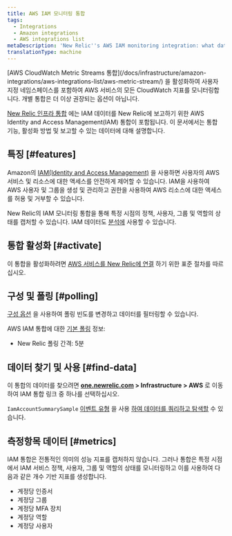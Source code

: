 ```yaml
---
title: AWS IAM 모니터링 통합
tags:
  - Integrations
  - Amazon integrations
  - AWS integrations list
metaDescription: 'New Relic''s AWS IAM monitoring integration: what data it reports, and how to enable it.'
translationType: machine
---
```


<Callout variant="important">
  [AWS CloudWatch Metric Streams 통합](/docs/infrastructure/amazon-integrations/aws-integrations-list/aws-metric-stream/) 을 활성화하여 사용자 지정 네임스페이스를 포함하여 AWS 서비스의 모든 CloudWatch 지표를 모니터링합니다. 개별 통합은 더 이상 권장되는 옵션이 아닙니다.
</Callout>

[New Relic 인프라 통합](/docs/infrastructure/integrations-getting-started/getting-started/introduction-infrastructure-integrations) 에는 IAM 데이터를 New Relic에 보고하기 위한 AWS Identity and Access Management(IAM) 통합이 포함됩니다. 이 문서에서는 통합 기능, 활성화 방법 및 보고할 수 있는 데이터에 대해 설명합니다.

## 특징 [#features]

Amazon의 [IAM(Identity and Access Management)](https://aws.amazon.com/iam/) 을 사용하면 사용자의 AWS 서비스 및 리소스에 대한 액세스를 안전하게 제어할 수 있습니다. IAM을 사용하여 AWS 사용자 및 그룹을 생성 및 관리하고 권한을 사용하여 AWS 리소스에 대한 액세스를 허용 및 거부할 수 있습니다.

New Relic의 IAM 모니터링 통합을 통해 특정 시점의 정책, 사용자, 그룹 및 역할의 상태를 캡처할 수 있습니다. IAM 데이터도 [분석에](/docs/infrastructure/infrastructure-integrations/getting-started/connect-aws-integrations-infrastructure#insights) 사용할 수 있습니다.

## 통합 활성화 [#activate]

이 통합을 활성화하려면 [AWS 서비스를 New Relic에 연결](/docs/infrastructure/infrastructure-integrations/getting-started/connect-aws-integrations-infrastructure) 하기 위한 표준 절차를 따르십시오.

## 구성 및 폴링 [#polling]

[구성 옵션](/docs/integrations/new-relic-integrations/getting-started/configure-polling-frequency-data-collection-cloud-integrations) 을 사용하여 폴링 빈도를 변경하고 데이터를 필터링할 수 있습니다.

AWS IAM 통합에 대한 [기본 폴링](/docs/infrastructure/amazon-integrations/aws-integrations-list/aws-polling-intervals-infrastructure-integrations) 정보:

* New Relic 폴링 간격: 5분

## 데이터 찾기 및 사용 [#find-data]

이 통합의 데이터를 찾으려면 **[one.newrelic.com](https://one.newrelic.com/all-capabilities) > Infrastructure > AWS** 로 이동하여 IAM 통합 링크 중 하나를 선택하십시오.

`IamAccountSummarySample` [이벤트 유형](/docs/data-apis/understand-data/new-relic-data-types/#event-data) 을 사용 [하여 데이터를 쿼리하고 탐색할](/docs/using-new-relic/data/understand-data/query-new-relic-data) 수 있습니다.

## 측정항목 데이터 [#metrics]

IAM 통합은 전통적인 의미의 성능 지표를 캡처하지 않습니다. 그러나 통합은 특정 시점에서 IAM 서비스 정책, 사용자, 그룹 및 역할의 상태를 모니터링하고 이를 사용하여 다음과 같은 개수 기반 지표를 생성합니다.

* 계정당 인증서
* 계정당 그룹
* 계정당 MFA 장치
* 계정당 역할
* 계정당 사용자